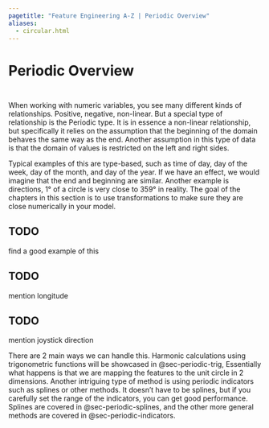 ```yaml
---
pagetitle: "Feature Engineering A-Z | Periodic Overview"
aliases: 
  - circular.html
---
```


# Periodic Overview {#sec-periodic}

::: {style="visibility: hidden; height: 0px;"}
## Periodic Overview
:::

When working with numeric variables, you see many different kinds of relationships.
Positive, negative, non-linear.
But a special type of relationship is the Periodic type.
It is in essence a non-linear relationship, but specifically it relies on the assumption that the beginning of the domain behaves the same way as the end.
Another assumption in this type of data is that the domain of values is restricted on the left and right sides.

Typical examples of this are type-based, such as time of day, day of the week, day of the month, and day of the year.
If we have an effect, we would imagine that the end and beginning are similar.
Another example is directions, 1° of a circle is very close to 359° in reality.
The goal of the chapters in this section is to use transformations to make sure they are close numerically in your model.

::: callout-caution
# TODO

find a good example of this
:::

::: callout-caution
# TODO

mention longitude
:::

::: callout-caution
# TODO

mention joystick direction
:::

There are 2 main ways we can handle this.
Harmonic calculations using trigonometric functions will be showcased in @sec-periodic-trig, Essentially what happens is that we are mapping the features to the unit circle in 2 dimensions.
Another intriguing type of method is using periodic indicators such as splines or other methods.
It doesn't have to be splines, but if you carefully set the range of the indicators, you can get good performance.
Splines are covered in @sec-periodic-splines, and the other more general methods are covered in @sec-periodic-indicators.
